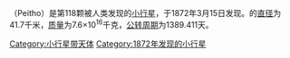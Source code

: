 {{Infobox Planet | discovery=yes | physical_characteristics = yes | bgcolour=#FFFFC0 |
 name=118 Peitho
 | discoverer=[[Karl_Theodor_Robert_Luther|Karl Theodor Robert Luther]]
 | discovered=1872年3月15日
 | alt_names= 
 | mp_category=[[小行星带|小行星带]]
 | epoch=2006年12月31日 ([[儒略日|JD]] 2454100.5)
 | semimajor=364.541 [[Giga|G]][[metre|m]] (2.437 [[Astronomical_unit|AU]])
 | perihelion=304.927 Gm (2.038 AU)
 | aphelion=424.156 Gm (2.835 AU)
 | eccentricity=0.164
 | period=1389.411 [[日|d]] (3.80 [[Julian_year_(astronomy)|a]])
 | inclination=7.743[[degree_(angle)|°]]
 | asc_node=47.743°
 | arg_peri=33.655°
 | mean_anomaly=224.181°
 | avg_speed=18.95 km/[[second|s]]
 | dimensions=41.7 km
 | mass=7.6{{e|16}} [[kilogram|kg]]
 | density=? g/[[cubic_centimetre|cm³]]
 | surface_grav=0.0117 m/s²
 | escape_velocity=0.0220 km/s
 | rotation=? d
 | spectral_type=S
 | abs_magnitude=9.14
 | albedo=?
 | single_temperature=~178 [[kelvin|K]]}}
'''{{BASEPAGENAME}}'''（Peitho）是第118颗被人类发现的[[小行星|小行星]]，于1872年3月15日发现。{{BASEPAGENAME}}的[[直径|直径]]为41.7千米，[[质量|质量]]为7.6×10<sup>16</sup>千克，[[公转周期|公转周期]]为1389.411天。
{{beltasteroid-stub}}

[[Category:小行星带天体|Category:小行星带天体]]
[[Category:1872年发现的小行星|Category:1872年发现的小行星]]